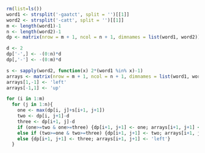 ```r
rm(list=ls())
word1 <- strsplit('-gaatct', split = '')[[1]]
word2 <- strsplit('-catt', split = '')[[1]]
m <- length(word1)-1
n <- length(word2)-1
dp <- matrix(nrow = m + 1, ncol = n + 1, dimnames = list(word1, word2))

d <- 2
dp['-',] <- -(0:n)*d
dp[,'-'] <- -(0:m)*d

s <- sapply(word2, function(x) 2*(word1 %in% x)-1)
arrays <- matrix(nrow = m + 1, ncol = n + 1, dimnames = list(word1, word2))
arrays[1,-1] <- 'left'
arrays[-1,1] <- 'up'

for (i in 1:m)
  for (j in 1:n){
    one <- max(dp[i, j]+s[i+1, j+1])
    two <- dp[i, j+1]-d
    three <- dp[i+1, j]-d
    if (one>=two & one>=three) {dp[i+1, j+1] <- one; arrays[i+1, j+1] <- 'diag'}
    else if (two>=one & two>=three) {dp[i+1, j+1] <- two; arrays[i+1, j+1] <- 'up'}
    else {dp[i+1, j+1] <- three; arrays[i+1, j+1] <- 'left'}
  }
```

